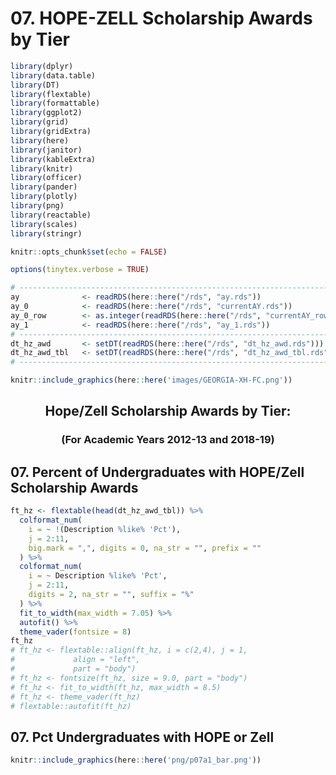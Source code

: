 # 07. HOPE-ZELL Scholarship Awards by Tier {#intro}

```r
library(dplyr)
library(data.table)
library(DT)
library(flextable)
library(formattable)
library(ggplot2)
library(grid)
library(gridExtra)
library(here)
library(janitor)
library(kableExtra)
library(knitr)
library(officer)
library(pander)
library(plotly)
library(png)
library(reactable)
library(scales)
library(stringr)
```

```r
knitr::opts_chunk$set(echo = FALSE)
```

```r
options(tinytex.verbose = TRUE)
```

```r
# ------------------------------------------------------------------------------
ay              <- readRDS(here::here("/rds", "ay.rds"))
ay_0            <- readRDS(here::here("/rds", "currentAY.rds"))
ay_0_row        <- as.integer(readRDS(here::here("/rds", "currentAY_row.rds")))
ay_1            <- readRDS(here::here("/rds", "ay_1.rds"))
# ------------------------------------------------------------------------------
dt_hz_awd       <- setDT(readRDS(here::here("/rds", "dt_hz_awd.rds")))
dt_hz_awd_tbl   <- setDT(readRDS(here::here("/rds", "dt_hz_awd_tbl.rds")))
# ------------------------------------------------------------------------------
```

```r
knitr::include_graphics(here::here('images/GEORGIA-XH-FC.png'))
```
<h2><center><b>Hope/Zell Scholarship Awards by Tier:</b></center></h2>
<h3><center><b>(For Academic Years 2012-13 and 2018-19)</b></center></h3>

## 07. Percent of Undergraduates with HOPE/Zell Scholarship Awards
```r
ft_hz <- flextable(head(dt_hz_awd_tbl)) %>%
  colformat_num(
    i = ~ !(Description %like% 'Pct'),
    j = 2:11, 
    big.mark = ",", digits = 0, na_str = "", prefix = ""
  ) %>%
  colformat_num( 
    i = ~ Description %like% 'Pct',
    j = 2:11,    
    digits = 2, na_str = "", suffix = "%"
  ) %>%
  fit_to_width(max_width = 7.05) %>%
  autofit() %>%
  theme_vader(fontsize = 8)
ft_hz
# ft_hz <- flextable::align(ft_hz, i = c(2,4), j = 1, 
#             align = "left", 
#             part = "body")
# ft_hz <- fontsize(ft_hz, size = 9.0, part = "body")
# ft_hz <- fit_to_width(ft_hz, max_width = 8.5)
# ft_hz <- theme_vader(ft_hz)
# flextable::autofit(ft_hz)
```

## 07.  Pct Undergraduates with HOPE or Zell
```r
knitr::include_graphics(here::here('png/p07a1_bar.png'))
```

```{=openxml}
<w:p><w:r><w:br w:type="page"/></w:r></w:p>
```